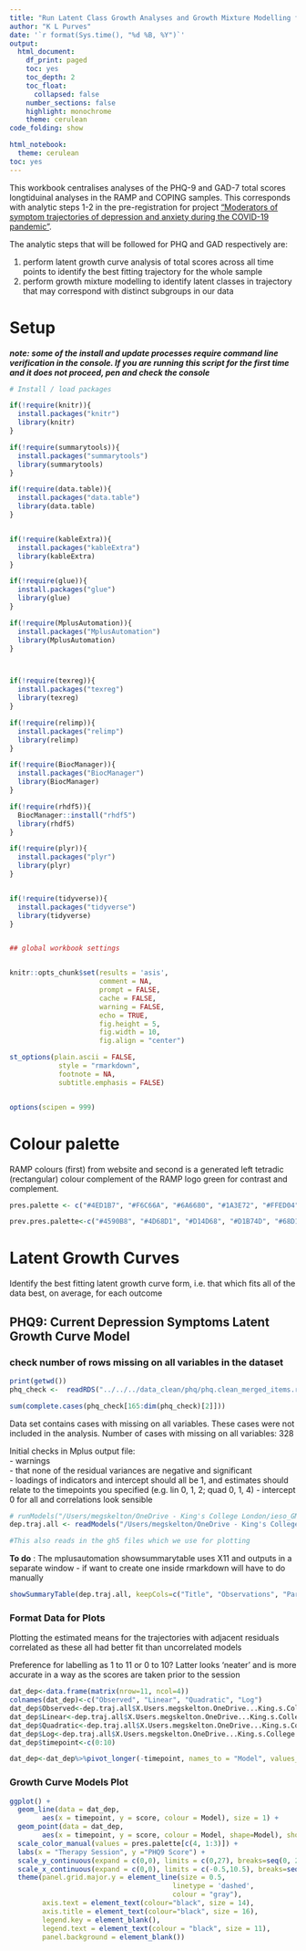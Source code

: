 ```yaml
---
title: "Run Latent Class Growth Analyses and Growth Mixture Modelling for RAMP longitudinal abnalyses of common mental health symptoms: GAD and PHQ"
author: "K L Purves"
date: '`r format(Sys.time(), "%d %B, %Y")`'
output:
  html_document:
    df_print: paged
    toc: yes
    toc_depth: 2
    toc_float:
      collapsed: false
    number_sections: false
    highlight: monochrome
    theme: cerulean
code_folding: show

html_notebook:
  theme: cerulean
toc: yes
---
```


This workbook centralises analyses of the PHQ-9 and GAD-7 total scores longtiduinal analyses in the RAMP and COPING samples. This corresponds with analytic steps 1-2 in the pre-registration for project ["Moderators of symptom trajectories of depression and anxiety during the COVID-19 pandemic"](!https://osf.io/jvca5/).

The analytic steps that will be followed for PHQ and GAD respectively are:

1. perform latent growth curve analysis of total scores across all time points to identify the best fitting trajectory for the whole sample     
2. perform growth mixture modelling to identify latent classes in trajectory that may correspond with distinct subgroups in our data

# Setup

***note: some of the install and update processes require command line verification in the console. If you are running this script for the first time and it does not proceed, pen and check the console***

```r

# Install / load packages

if(!require(knitr)){
  install.packages("knitr")
  library(knitr)
}

if(!require(summarytools)){
  install.packages("summarytools")
  library(summarytools)
}

if(!require(data.table)){
  install.packages("data.table")
  library(data.table)
}


if(!require(kableExtra)){
  install.packages("kableExtra")
  library(kableExtra)
}

if(!require(glue)){
  install.packages("glue")
  library(glue)
}

if(!require(MplusAutomation)){
  install.packages("MplusAutomation")
  library(MplusAutomation)
}



if(!require(texreg)){
  install.packages("texreg")
  library(texreg)
}

if(!require(relimp)){
  install.packages("relimp")
  library(relimp)
}

if(!require(BiocManager)){
  install.packages("BiocManager")
  library(BiocManager)
}

if(!require(rhdf5)){
  BiocManager::install("rhdf5")
  library(rhdf5)
}

if(!require(plyr)){
  install.packages("plyr")
  library(plyr)
}


if(!require(tidyverse)){
  install.packages("tidyverse")
  library(tidyverse)
}


## global workbook settings


knitr::opts_chunk$set(results = 'asis',      
                      comment = NA,
                      prompt = FALSE,
                      cache = FALSE, 
                      warning = FALSE,
                      echo = TRUE,
                      fig.height = 5,
                      fig.width = 10,
                      fig.align = "center")

st_options(plain.ascii = FALSE,       
            style = "rmarkdown",      
            footnote = NA,            
            subtitle.emphasis = FALSE)                         


options(scipen = 999)
```


# Colour palette

RAMP colours (first) from website and second is a generated left tetradic (rectangular) colour complement of the RAMP logo green for contrast and complement. 
```r

pres.palette <- c("#4ED1B7", "#F6C66A", "#6A6680", "#1A3E72", "#FFED04","#3F9D8A", "#FFFFFF") 

prev.pres.palette<-c("#4590B8", "#4D68D1", "#D14D68", "#D1B74D", "#68D14D", "#B74DD1", "#D1754D")

```


# Latent Growth Curves {.tabset}

Identify the best fitting latent growth curve form, i.e. that which fits all of the data best, on average, for each outcome

## PHQ9: Current Depression Symptoms Latent Growth Curve Model

### check number of rows missing on all variables in the dataset

```r

print(getwd())
phq_check <-  readRDS("../../../data_clean/phq/phq.clean_merged_items.rds")

sum(complete.cases(phq_check[165:dim(phq_check)[2]]))

```
Data set contains cases with missing on all variables. These cases were not included in the analysis. Number of cases with missing on all variables: 328
  
Initial checks in Mplus output file:  
- warnings  
- that none of the residual variances are negative and significant  
- loadings of indicators and intercept should all be 1, and estimates should relate to the timepoints you specified (e.g. lin 0, 1, 2; quad 0, 1, 4) 
- intercept 0 for all and correlations look sensible

```r

# runModels("/Users/megskelton/OneDrive - King's College London/ieso_GMM/ieso_scripts/ieso_Mplus/PHQ/traj_form", recursive = TRUE)
dep.traj.all <- readModels("/Users/megskelton/OneDrive - King's College London/ieso_GMM/ieso_scripts/ieso_Mplus/PHQ/traj_form", recursive=TRUE)

#This also reads in the gh5 files which we use for plotting
```

**To do** : The mplusautomation showsummarytable uses X11 and outputs in a separate window - if want to create one inside rmarkdown will have to do manually 

```r

showSummaryTable(dep.traj.all, keepCols=c("Title", "Observations", "Parameters", "AIC", "BIC", "CFI", "TLI", "SRMR", "RMSEA_Estimate"), sortBy="BIC") #throws error but does print!

```

### Format Data for Plots 

Plotting the estimated means for the trajectories with adjacent residuals correlated as these all had better fit than uncorrelated models

Preference for labelling as 1 to 11 or 0 to 10? Latter looks 'neater' and is more accurate in a way as the scores are taken prior to the session
```r

dat_dep<-data.frame(matrix(nrow=11, ncol=4))
colnames(dat_dep)<-c("Observed", "Linear", "Quadratic", "Log")
dat_dep$Observed<-dep.traj.all$X.Users.megskelton.OneDrive...King.s.College.London.ieso_GMM.ieso_scripts.ieso_Mplus.PHQ.traj_form.ieso_phq_lgc_linear.out$gh5$means_and_variances_data$y_observed_means$values
dat_dep$Linear<-dep.traj.all$X.Users.megskelton.OneDrive...King.s.College.London.ieso_GMM.ieso_scripts.ieso_Mplus.PHQ.traj_form.ieso_phq_lgc_linear_corr.out$gh5$means_and_variances_data$y_estimated_means$values
dat_dep$Quadratic<-dep.traj.all$X.Users.megskelton.OneDrive...King.s.College.London.ieso_GMM.ieso_scripts.ieso_Mplus.PHQ.traj_form.ieso_phq_lgc_quadratic_corr.out$gh5$means_and_variances_data$y_estimated_means$values
dat_dep$Log<-dep.traj.all$X.Users.megskelton.OneDrive...King.s.College.London.ieso_GMM.ieso_scripts.ieso_Mplus.PHQ.traj_form.ieso_phq_lgc_log_corr.out$gh5$means_and_variances_data$y_estimated_means$values
dat_dep$timepoint<-c(0:10) 

dat_dep<-dat_dep%>%pivot_longer(-timepoint, names_to = "Model", values_to = "score")%>%mutate(Model = factor(Model, levels = c("Observed", "Linear", "Log", "Quadratic")))

```

### Growth Curve Models Plot 

```r

ggplot() +
  geom_line(data = dat_dep,
        aes(x = timepoint, y = score, colour = Model), size = 1) +
  geom_point(data = dat_dep,
        aes(x = timepoint, y = score, colour = Model, shape=Model), show.legend = F) +
  scale_color_manual(values = pres.palette[c(4, 1:3)]) +
  labs(x = "Therapy Session", y ="PHQ9 Score") +
  scale_y_continuous(expand = c(0,0), limits = c(0,27), breaks=seq(0, 27, 3)) + 
  scale_x_continuous(expand = c(0,0), limits = c(-0.5,10.5), breaks=seq(0, 10, by = 1)) +
  theme(panel.grid.major.y = element_line(size = 0.5,
                                        linetype = 'dashed',
                                        colour = "gray"),
        axis.text = element_text(colour="black", size = 14),
        axis.title = element_text(colour="black", size = 16),
        legend.key = element_blank(),
        legend.text = element_text(colour = "black", size = 11),
        panel.background = element_blank()) 

```




